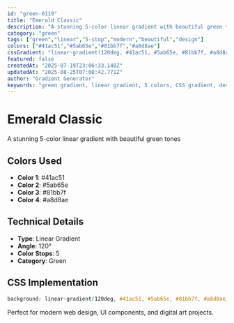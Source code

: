 ```yaml
---
id: "green-0119"
title: "Emerald Classic"
description: "A stunning 5-color linear gradient with beautiful green tones"
category: "green"
tags: ["green","linear","5-stop","modern","beautiful","design"]
colors: ["#41ac51","#5ab65e","#81bb7f","#a8d8ae"]
cssGradient: "linear-gradient(120deg, #41ac51, #5ab65e, #81bb7f, #a8d8ae)"
featured: false
createdAt: "2025-07-19T23:06:33.140Z"
updatedAt: "2025-08-25T07:08:42.771Z"
author: "Gradient Generator"
keywords: "green gradient, linear gradient, 5 colors, CSS gradient, design, #41ac51, #5ab65e, #81bb7f, #a8d8ae"
---
```


# Emerald Classic

A stunning 5-color linear gradient with beautiful green tones

## Colors Used
- **Color 1**: #41ac51
- **Color 2**: #5ab65e
- **Color 3**: #81bb7f
- **Color 4**: #a8d8ae

## Technical Details
- **Type**: Linear Gradient
- **Angle**: 120°
- **Color Stops**: 5
- **Category**: Green

## CSS Implementation
```css
background: linear-gradient(120deg, #41ac51, #5ab65e, #81bb7f, #a8d8ae);
```

Perfect for modern web design, UI components, and digital art projects.
